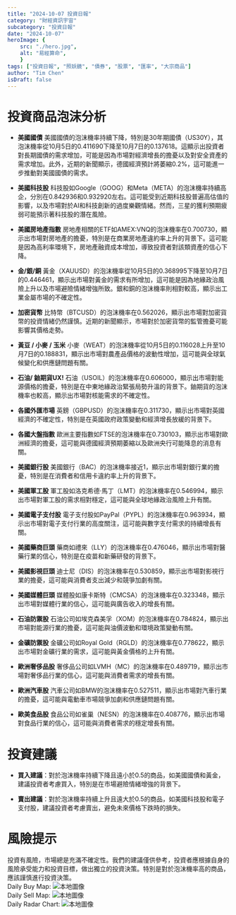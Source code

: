 ```yaml
---
title: "2024-10-07 投資日報"
category: "財經資訊宇宙"
subcategory: "投資日報"
date: "2024-10-07"
heroImage: {
    src: "./hero.jpg",
    alt: "易經算命",
    }
tags: ["投資日報", "照妖鏡", "債券", "股票", "匯率", "大宗商品"]
author: "Tim Chen"
isDraft: false
---
```

# 投資商品泡沫分析

- **美國國債**
  美國國債的泡沫機率持續下降，特別是30年期國債（US30Y），其泡沫機率從10月5日的0.411690下降至10月7日的0.137618。這顯示出投資者對長期國債的需求增加，可能是因為市場對經濟增長的擔憂以及對安全資產的需求增加。此外，近期的新聞顯示，德國經濟預計將萎縮0.2%，這可能進一步推動對美國國債的需求。

- **美國科技股**
  科技股如Google（GOOG）和Meta（META）的泡沫機率持續高企，分別在0.842936和0.932920左右。這可能受到近期科技股普遍高估值的影響，以及市場對於AI和科技創新的過度樂觀情緒。然而，三星的獲利預期疲弱可能預示著科技股的潛在風險。

- **美國房地產指數**
  房地產相關的ETF如AMEX:VNQ的泡沫機率在0.700730，顯示出市場對房地產的擔憂，特別是在商業房地產違約率上升的背景下。這可能是因為高利率環境下，房地產融資成本增加，導致投資者對該類資產的信心下降。

- **金/銀/銅**
  黃金（XAUUSD）的泡沫機率從10月5日的0.368995下降至10月7日的0.446461，顯示出市場對黃金的需求有所增加，這可能是因為地緣政治風險上升以及市場避險情緒增強所致。銀和銅的泡沫機率則相對較高，顯示出工業金屬市場的不確定性。

- **加密貨幣**
  比特幣（BTCUSD）的泡沫機率在0.562026，顯示出市場對加密貨幣的投資情緒仍然謹慎。近期的新聞顯示，市場對於加密貨幣的監管擔憂可能影響其價格走勢。

- **黃豆 / 小麥 / 玉米**
  小麥（WEAT）的泡沫機率從10月5日的0.116028上升至10月7日的0.188831，顯示出市場對農產品價格的波動性增加，這可能與全球氣候變化和供應鏈問題有關。

- **石油/ 鈾期貨UX!**
  石油（USOIL）的泡沫機率在0.606000，顯示出市場對能源價格的擔憂，特別是在中東地緣政治緊張局勢升溫的背景下。鈾期貨的泡沫機率也較高，顯示出市場對核能需求的不確定性。

- **各國外匯市場**
  英鎊（GBPUSD）的泡沫機率在0.311730，顯示出市場對英國經濟的不確定性，特別是在英國政府政策變動和經濟增長放緩的背景下。

- **各國大盤指數**
  歐洲主要指數如FTSE的泡沫機率在0.730103，顯示出市場對歐洲經濟的擔憂，這可能與德國經濟預期萎縮以及歐洲央行可能降息的消息有關。

- **美國銀行股**
  美國銀行（BAC）的泡沫機率接近1，顯示出市場對銀行業的擔憂，特別是在消費者和信用卡違約率上升的背景下。

- **美國軍工股**
  軍工股如洛克希德·馬丁（LMT）的泡沫機率在0.546994，顯示出市場對軍工股的需求相對穩定，這可能與全球地緣政治風險上升有關。

- **美國電子支付股**
  電子支付股如PayPal（PYPL）的泡沫機率在0.963934，顯示出市場對電子支付行業的高度關注，這可能與數字支付需求的持續增長有關。

- **美國藥商巨頭**
  藥商如禮來（LLY）的泡沫機率在0.476046，顯示出市場對醫藥行業的信心，特別是在疫苗和新藥研發的背景下。

- **美國影視巨頭**
  迪士尼（DIS）的泡沫機率在0.530859，顯示出市場對影視行業的擔憂，這可能與消費者支出減少和競爭加劇有關。

- **美國媒體巨頭**
  媒體股如康卡斯特（CMCSA）的泡沫機率在0.323348，顯示出市場對媒體行業的信心，這可能與廣告收入的增長有關。

- **石油防禦股**
  石油公司如埃克森美孚（XOM）的泡沫機率在0.784824，顯示出市場對能源行業的擔憂，這可能與油價波動和環境政策變動有關。

- **金礦防禦股**
  金礦公司如Royal Gold（RGLD）的泡沫機率在0.778622，顯示出市場對金礦行業的需求，這可能與黃金價格的上升有關。

- **歐洲奢侈品股**
  奢侈品公司如LVMH（MC）的泡沫機率在0.489719，顯示出市場對奢侈品行業的信心，這可能與消費者需求的增長有關。

- **歐洲汽車股**
  汽車公司如BMW的泡沫機率在0.527511，顯示出市場對汽車行業的擔憂，這可能與電動車市場競爭加劇和供應鏈問題有關。

- **歐美食品股**
  食品公司如雀巢（NESN）的泡沫機率在0.408776，顯示出市場對食品行業的信心，這可能與消費者需求的穩定增長有關。

# 投資建議

- **買入建議**：對於泡沫機率持續下降且遠小於0.5的商品，如美國國債和黃金，建議投資者考慮買入，特別是在市場避險情緒增強的背景下。
  
- **賣出建議**：對於泡沫機率持續上升且遠大於0.5的商品，如美國科技股和電子支付股，建議投資者考慮賣出，避免未來價格下跌時的損失。

# 風險提示

投資有風險，市場總是充滿不確定性。我們的建議僅供參考，投資者應根據自身的風險承受能力和投資目標，做出獨立的投資決策。特別是對於泡沫機率高的商品，應該謹慎進行投資決策。
<br />
Daily Buy Map:
![本地圖像](./buyMap.svg)
<br />
Daily Sell Map:
![本地圖像](./sellMap.svg)
<br />
Daily Radar Chart:
![本地圖像](./radar.svg)
<br />
